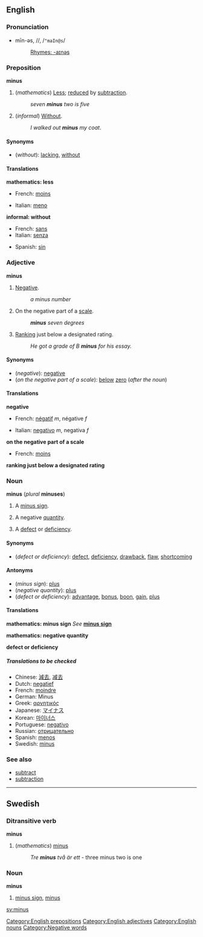 ==English==
===Pronunciation===
*mīn-əs, /{{IPAchar|ˈmaɪnəs}}/, /<tt>"maIn@s</tt>/
*:[[Rhymes:English:-aɪnəs|Rhymes: -aɪnəs]]

===Preposition===
'''minus'''

#(''mathematics'') [[Less]]; [[reduce]]d by [[subtraction]].
#:''seven '''minus''' two is five''
#(''informal'') [[Without]].
#:''I walked out '''minus''' my coat''.

====Synonyms====
*(''without''): [[lacking]], [[without]]

====Translations====

'''mathematics: less'''
{{top}}
*French: [[moins]]
{{mid}}
*Italian: [[meno]]
{{bottom}}

'''informal: without'''
{{top}}
*French: [[sans]]
*Italian: [[senza]]
{{mid}}
*Spanish: [[sin#Spanish|sin]]
{{bottom}}

===Adjective===
'''minus'''

#{{mathematics}} [[Negative]].
#:''a minus number''
#On the negative part of a [[scale]].
#:'''''minus''' seven degrees''
#[[Rank]]ing just below a designated rating.
#:''He got a grade of B '''minus''' for his essay.''

====Synonyms====
*(''negative''): [[negative]]
*(''on the negative part of a scale''): [[below]] [[zero]] (''after the noun'')

====Translations====

'''negative'''
{{top}}
*French: [[négatif]] ''m'', négative ''f''
{{mid}}
*Italian: [[negativo#Italian|negativo]] ''m'', negativa ''f''
{{bottom}}

'''on the negative part of a scale'''
{{top}}
*French: [[moins]]
{{mid}}
{{bottom}}

'''ranking just below a designated rating'''
{{top}}
{{mid}}
{{bottom}}

===Noun===
'''minus''' (''plural'' '''minuses''')

#{{mathematics}} A [[minus sign]].
#{{mathematics}} A negative [[quantity]].
#A [[defect]] or [[deficiency]].

====Synonyms====
*(''defect or deficiency''): [[defect]], [[deficiency]], [[drawback]], [[flaw]], [[shortcoming]]

====Antonyms====
*(''minus sign''): [[plus]]
*(''negative quantity''): [[plus]]
*(''defect or deficiency''): [[advantage]], [[bonus]], [[boon]], [[gain]], [[plus]]

====Translations====

'''mathematics: minus sign'''
''See'' '''[[minus sign]]'''

'''mathematics: negative quantity'''
{{top}}
{{mid}}
{{bottom}}

'''defect or deficiency'''
{{top}}
{{mid}}
{{bottom}}

=====Translations to be checked=====
<!--Remove this section once all of the translations below have been moved into the tables above.-->
{{checktrans}}

*Chinese: [[減去]], [[减去]]
*Dutch: [[negatief]]
*French: [[moindre]]<!--this means "least", not "minus"-->
*German: Minus
*Greek: [[αρνητικός]]
*Japanese: [[マイナス]]
*Korean: [[마이너스]]
*Portuguese: [[negativo#Portuguese|negativo]]
*Russian: [[отрицательно]]
*Spanish: [[menos]]
*Swedish: [[minus#Swedish|minus]]

===See also===
*[[subtract]]
*[[subtraction]]

----
==Swedish==
===Ditransitive verb===
'''minus'''

#(''mathematics'') [[minus#English|minus]]
#:''Tre '''minus''' två är ett'' - three minus two is one

===Noun===
'''minus'''

#[[minus sign]], [[minus#English|minus]]

[[Category:English prepositions]]
[[Category:English adjectives]]
[[Category:English nouns]]
[[Category:Negative words]]

[[sv:minus]]